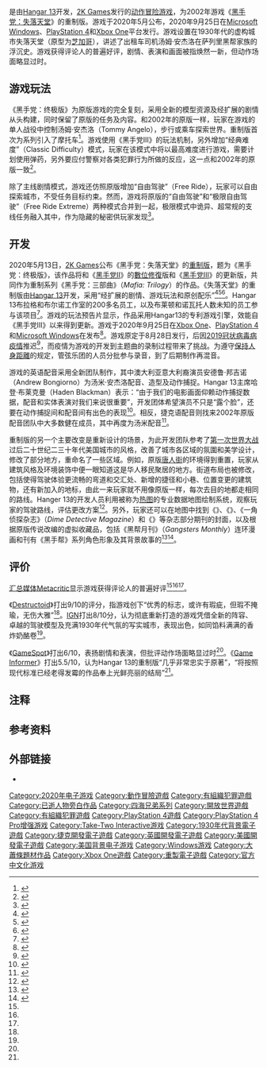 {{NoteTA
| G1=Games
| 1= zh-cn:终极版; zh-tw:決定版;
}}

{{Infobox video game
| title = 黑手党：终极版
| english = Mafia: Definitive Edition
| image = Mafia Definitive Edition.jpg
| developer = [[Hangar_13|Hangar 13]]{{efn|原版由[[2K_Czech|Illusion Softworks]]开发}}
| publisher = [[2K_Games|2K Games]]
| director = 亚历克斯·考克斯（Alex Cox）
| producer = 德文·希奇（Devin Hitch）
| designer = 翁德里·温沃达（Ondřej Vévoda）
| programmer = 马丁·布兰德斯特（Martin Brandstätter）
| artist = 彼得·莫特吉克（Petr Motejzik）
| writer = {{tsl|en|Haden Blackman|哈登·布莱克曼}}<br/>威尔·波特（Will Porter）
| composer = 杰西·哈林（Jesse Harlin）
| series = 《[[四海兄弟系列|黑手党]]》
| engine = <!--Wikidata-->
| platforms = {{Unbulleted list|[[Microsoft_Windows|Microsoft Windows]]|[[PlayStation_4|PlayStation 4]]|[[Xbox_One|Xbox One]]}}
| released = {{vgrelease|WW|2020年9月25日}}
| genre = [[动作冒险游戏|动作冒险]]
| modes = [[单人电子游戏|单人]]
}}

{{vgname|黑手党：终极版|en=Mafia: Definitive Edition|cn=四海兄弟: 最终版|tw=四海兄弟：決定版}}是由[[Hangar_13|Hangar 13]]开发，[[2K_Games|2K Games]]发行的[[动作冒险游戏|动作冒险游戏]]，为2002年游戏《[[黑手党：失落天堂|黑手党：失落天堂]]》的重制版。游戏于2020年5月公布，2020年9月25日在[[Microsoft_Windows|Microsoft Windows]]、[[PlayStation_4|PlayStation 4]]和[[Xbox_One|Xbox One]]平台发行。游戏设置在1930年代的虚构城市失落天堂（原型为[[芝加哥|芝加哥]]），讲述了出租车司机汤姆·安杰洛在萨列里黑帮家族的浮沉史。游戏获得评论人的普遍好评，剧情、表演和画面被指焕然一新，但动作场面略显过时。

==游戏玩法==
{{see also|黑手党：失落天堂#剧情}}

《黑手党：终极版》为原版游戏的完全复刻，采用全新的模型资源及经扩展的剧情从头构建，同时保留了原版的任务及内容。和2002年的原版一样，玩家在游戏的单人战役中控制汤姆·安杰洛（Tommy Angelo），步行或乘车探索世界。重制版首次为系列引入了摩托车<ref name="yin-poole">{{cite web |last1=Yin-Poole |first1=Wesley |title=Mafia: Definitive Edition looks great |url=https://www.eurogamer.net/articles/2020-06-13-mafia-definitive-edition-looks-great |website=Eurogamer |accessdate=2020-06-18 |language=en |date=2020-06-13 |archive-date=2020-09-03 |archive-url=https://web.archive.org/web/20200903040136/https://www.eurogamer.net/articles/2020-06-13-mafia-definitive-edition-looks-great |dead-url=no }}</ref>。游戏使用《黑手党III》的玩法机制，另外增加“经典难度”（Classic Difficulty）模式，玩家在该模式中将以最高难度进行游戏，需要计划使用弹药，另外要应付警察对各类犯罪行为所做的反应，这一点和2002年的原版一致<ref>{{Cite web|last=Web|first=2K|title=Introducing Mafia: Definitive Edition's Classic Difficulty|url=https://mafiagame.com/news/mafia-definitive-edition-classic-difficulty/|access-date=2020-08-20|website=Mafia - Official Website|language=en|archive-date=2020-09-03|archive-url=https://web.archive.org/web/20200903040140/https://mafiagame.com/news/mafia-definitive-edition-classic-difficulty/|dead-url=no}}</ref>。

除了主线剧情模式，游戏还仿照原版增加“自由驾驶”（Free Ride），玩家可以自由探索城市，不受任务目标约束。然而，游戏将原版的“自由驾驶”和“极限自由驾驶”（Free Ride Extreme）两种模式合并到一起，极限模式中诡异、超常规的支线任务融入其中，作为隐藏的秘密供玩家发现<ref name="freeride">{{cite web |title=Introducing Mafia: Definitive Edition's Free Ride mode |url=https://mafiagame.com/news/mafia-definitive-edition-free-ride-mode/ |website=Mafia - Official Website |accessdate=2020-09-25 |language=en |archive-date=2020-09-22 |archive-url=https://web.archive.org/web/20200922202150/https://www.mafiagame.com/news/mafia-definitive-edition-free-ride-mode/ |dead-url=no }}</ref>。

==开发==
2020年5月13日，[[2K_Games|2K Games]]公布《黑手党：失落天堂》的[[电子游戏重制|重制版]]，题为《黑手党：终极版》，该作品将和《[[黑手党II|黑手党II]]》的[[數位修復|數位修復]]版和《[[黑手党III|黑手党III]]》的更新版，共同作为重制系列《黑手党：三部曲》（''Mafia: Trilogy''）的作品。《失落天堂》的重制版由[[Hangar_13|Hangar 13]]开发，采用“经扩展的剧情、游戏玩法和原创配乐”<ref>{{Cite web|title=Mafia Trilogy announcement coming on May 19|url=https://www.pcgamer.com/mafia-trilogy-announcement-coming-on-may-19/|last=Brown|first=Fraser|date=2020-05-13|website=PC Gamer|language=en-US|access-date=2020-05-16|archive-date=2020-05-21|archive-url=https://web.archive.org/web/20200521231701/https://www.pcgamer.com/mafia-trilogy-announcement-coming-on-may-19/|dead-url=no}}</ref><ref>{{Cite web|title=The Mafia series is getting a trilogy re-release|url=https://www.eurogamer.net/articles/2020-05-13-the-mafia-series-is-getting-a-trilogy-re-release|last=Phillips|first=Tom|date=2020-05-13|website=Eurogamer|language=en|access-date=2020-05-16|archive-date=2020-05-16|archive-url=https://web.archive.org/web/20200516221638/https://www.eurogamer.net/articles/2020-05-13-the-mafia-series-is-getting-a-trilogy-re-release|dead-url=no}}</ref><ref>{{Cite web|title=Mafia: Definitive Edition leaks via store page, and it’s a full remake – not a remaster|url=https://www.pcgamesn.com/mafia/definitive-edition-release-date|last=Bailey|first=Dustin|date=2020-05-13|website=PCGamesN|language=en|access-date=2020-05-17|archive-date=2020-05-22|archive-url=https://web.archive.org/web/20200522020356/https://www.pcgamesn.com/mafia/definitive-edition-release-date|dead-url=no}}</ref>。Hangar 13布拉格和布尔诺工作室的200多名员工，以及布莱顿和诺瓦托人数未知的员工参与该项目<ref name="Na Mafia 1 remake dělá v Brně a Praze až 200 lidí">{{cite web |last1=Doskocil |first1=Jan |title=Na Mafia 1 remake dělá v Brně a Praze až 200 lidí |url=https://www.eurogamer.cz/articles/2020-07-11-na-mafia-1-remake-dla-v-brn-a-praze-a-200-lidi |website=Eurogamer.cz |accessdate=2020-07-22 |language=cs |date=2020-07-11 |archive-date=2020-07-22 |archive-url=https://web.archive.org/web/20200722170003/https://www.eurogamer.cz/articles/2020-07-11-na-mafia-1-remake-dla-v-brn-a-praze-a-200-lidi |dead-url=no }}</ref>。游戏的玩法预告片显示，作品采用Hangar13的专利游戏引擎，效能自《黑手党III》以来得到更新。游戏于2020年9月25日在[[Xbox_One|Xbox One]]、[[PlayStation_4|PlayStation 4]]和[[Microsoft_Windows|Microsoft Windows]]在发布<ref>{{Cite web|title=Mafia Remake Is A 'Complete Overhaul' Of The Original Game|url=https://kotaku.com/mafia-remake-is-a-complete-overhaul-of-the-original-gam-1843544095|last=Gach|first=Ethan|date=2020-05-19|website=Kotaku|language=en|access-date=2020-05-24|archive-date=2020-05-20|archive-url=https://web.archive.org/web/20200520143629/https://kotaku.com/mafia-remake-is-a-complete-overhaul-of-the-original-gam-1843544095|dead-url=no}}</ref>。游戏原定于8月28日发行，后因[[2019冠状病毒病疫情|2019冠状病毒病疫情]]推迟<ref>{{Cite web|last=|first=|date=|title=A development update for Mafia: Definitive Edition|url=https://twitter.com/mafiagame/status/1280516927031406592|dead-url=no|archive-url=https://web.archive.org/web/20200707155120/https://twitter.com/mafiagame/status/1280516927031406592|archive-date=2020-07-07|access-date=2020-07-07|website=Twitter|language=en}}</ref>，而疫情为游戏的开发到主题曲的录制过程带来了挑战。为遵守[[保持人身距離|保持人身距離]]的规定，管弦乐团的人员分批参与录音，到了后期制作再混音。

游戏的英语配音采用全新团队制作，其中澳大利亚意大利裔演员安德鲁·邦吉诺（Andrew Bongiorno）为汤米·安杰洛配音、造型及动作捕捉。Hangar 13主席哈登·布莱克曼（Haden Blackman）表示：“由于我们的电影画面仰赖动作捕捉数据，配音和实体表演对我们来说很重要”，开发团体希望演员不只是“露个脸”，还要在动作捕捉间和配音间有出色的表现<ref name="casting">{{cite web |last1=O'Connor |first1=James |title=Mafia: Definitive Edition: Here's How And Why They Recast Tommy Angelo For The Remake |url=https://www.gamespot.com/articles/mafia-definitive-edition-heres-how-and-why-they-re/1100-6479238/ |website=GameSpot |accessdate=2020-07-02 |archive-date=2020-07-03 |archive-url=https://web.archive.org/web/20200703044611/https://www.gamespot.com/articles/mafia-definitive-edition-heres-how-and-why-they-re/1100-6479238/ |dead-url=no }}</ref>。相反，捷克语配音则找来2002年原版配音团队中大多数健在成员，其中{{tsl|en|Marek Vašut|马雷克·瓦舒特}}再度为汤米配音<ref name="recast">{{cite web |title=Recasting Tommy Angelo for Mafia: Definitive Edition |url=https://mafiagame.com/news/mafia-definitive-edition-tommy-angelo/ |website=Mafia - Official Website |accessdate=2020-07-02 |language=en |archive-date=2020-07-01 |archive-url=https://web.archive.org/web/20200701205251/https://mafiagame.com/news/mafia-definitive-edition-tommy-angelo/ |dead-url=no }}</ref>。

重制版的另一个主要改变是重新设计的场景，为此开发团队参考了[[第一次世界大战|第一次世界大战]]过后二十世纪二三十年代美国城市的风格，改善了城市各区域的氛圍和美学设计，修改了部分地方，重命名了一些区域。例如，原版[[唐人街|唐人街]]的环境得到重置，玩家从建筑风格及环境装饰中便一眼知道这是华人移民聚居的地方。街道布局也被修改，包括使得驾驶体验更流畅的弯道和交汇处、新增的捷径和小巷、位置变更的建筑物，还有新加入的地标，由此一来玩家就不用像原版一样，每次去目的地都走相同的路线。Hanger 13的开发人员利用被称为[[热图|热图]]的专业数据地图绘制系统，观察玩家的驾驶路线，评估更改方案<ref>{{cite web|url=https://mafiagame.com/news/mafia-definitive-edition-lost-heaven-map/|title=Rebuilding Lost Heaven For Mafia: Definitive Edition|website=Mafia - Official Website|accessdate=2020-07-30|archive-date=2020-08-03|archive-url=https://web.archive.org/web/20200803050321/https://mafiagame.com/news/mafia-definitive-edition-lost-heaven-map/|dead-url=no}}</ref>。另外，玩家还可以在地图中找到《{{tsl|en|Black Mask (magazine)|黑面具 (杂志)|黑面具}}》、《{{tsl|en|Super Science Stories|超科学故事}}》、《一角侦探杂志》（''Dime Detective Magazine''）和《{{tsl|en|Terror Tales|惊悚故事}}》等杂志部分期刊的封面，以及根据原版传说改编的虚拟收藏品，包括《黑帮月刊》（''Gangsters Monthly''）连环漫画和刊有《黑手帮》系列角色形象及其背景故事的{{le|香烟卡|Cigarette card}}<ref>{{Cite web |title=Seek out these Mafia: Definitive Edition collectibles |url=https://mafiagame.com/news/mafia-definitive-edition-collectibles/ |access-date=2020-10-06 |website=Mafia - Official Website |language=en |archive-date=2020-09-17 |archive-url=https://web.archive.org/web/20200917130359/https://mafiagame.com/news/mafia-definitive-edition-collectibles/ |dead-url=no }}</ref><ref name="ndtv">{{Cite news |last=Arora |first=Akhil |title=Mafia: Definitive Edition Review: Half-Baked in Every Sense |language=en |url=https://gadgets.ndtv.com/games/reviews/mafia-definitive-edition-review-game-xbox-one-pc-ps4-2302837 |access-date=2020-10-06 |archive-date=2020-10-04 |archive-url=https://web.archive.org/web/20201004073451/https://gadgets.ndtv.com/games/reviews/mafia-definitive-edition-review-game-xbox-one-pc-ps4-2302837 |dead-url=no }}</ref>。

== 评价 ==
{{Video game reviews
| MC = PC：76/100<ref name="MCPC">{{cite web |url= https://www.metacritic.com/game/pc/mafia-definitive-edition |title= Mafia: Definitive Edition for PC Reviews |publisher= Metacritic |accessdate= 2020-09-25 |archive-date= 2020-07-27 |archive-url= https://web.archive.org/web/20200727025547/https://www.metacritic.com/game/pc/mafia-definitive-edition |dead-url= no }}</ref><br />PS4：76/100<ref name="MCPS4">{{cite web |url= https://www.metacritic.com/game/playstation-4/mafia-definitive-edition |title= Mafia: Definitive Edition for PlayStation 4 Reviews |publisher= Metacritic |accessdate= 2020-09-25 |archive-date= 2020-07-22 |archive-url= https://web.archive.org/web/20200722194048/https://www.metacritic.com/game/playstation-4/mafia-definitive-edition |dead-url= no }}</ref><br />XONE：82/100<ref name="MCXONE">{{cite web |url=https://www.metacritic.com/game/xbox-one/mafia-definitive-edition |title=Mafia: Definitive Edition for Xbox One Reviews |publisher=Metacritic |accessdate=2020-09-24 |archive-date=2020-10-01 |archive-url=https://web.archive.org/web/20201001124235/https://www.metacritic.com/game/xbox-one/mafia-definitive-edition |dead-url=no }}</ref>
| Destruct = 9/10<ref name="Destruct">{{cite web |last=Makedonski |first=Brett |date=2020-09-24 |url=https://www.destructoid.com/stories/review-mafia-definitive-edition-603604.phtml |title=Review: Mafia Definitive Edition |publisher=Destructoid |accessdate=2020-09-23 |archive-date=2020-09-25 |archive-url=https://web.archive.org/web/20200925081708/https://www.destructoid.com/stories/review-mafia-definitive-edition-603604.phtml |dead-url=no }}</ref>
| HCG = 3.5/5<ref>{{cite web |last= Spyiron |first= Sam |date= 2020-09-28 |url= https://hardcoregamer.com/2020/09/28/review-mafia-definitive-edition/388248/ |title= Review: Mafia: Definitive Edition |publisher= HardcoreGamer |accessdate= 2020-10-01 |archive-date= 2020-10-01 |archive-url= https://web.archive.org/web/20201001191218/https://hardcoregamer.com/2020/09/28/review-mafia-definitive-edition/388248/ |dead-url= no }}</ref>
| GI = 5.5/10<ref name="GI">{{cite web |last= Cork |first= Jeff |date= 2020-09-24 |url= https://www.gameinformer.com/index.php/review/mafia-definitive-edition/mafia-definitive-edition-review-loyal-to-a-fault |title= Mafia: Definitive Edition Review – Loyal To A Fault |publisher= Game Informer |accessdate= 2020-09-27 |archive-date= 2020-10-01 |archive-url= https://web.archive.org/web/20201001124239/https://www.gameinformer.com/index.php/review/mafia-definitive-edition/mafia-definitive-edition-review-loyal-to-a-fault |dead-url= no }}</ref>
| GamePro = 89/100<ref>{{cite web |url= https://www.gamepro.de/artikel/mafia-definitive-edition-test-ps4-xbox,3362212.html |title= Mafia im Test: Ein Remake, das ihr nicht ablehnen solltet |website= GamePro |date= 2020-09-24 |accessdate= 2020-10-01 |archive-date= 2020-10-06 |archive-url= https://web.archive.org/web/20201006055228/https://www.gamepro.de/artikel/mafia-definitive-edition-test-ps4-xbox,3362212.html |dead-url= no }}</ref>
| GSpot = 6/10<ref name="GameSpot">{{cite web |last= Wakeling |first= Richard |url= https://www.gamespot.com/reviews/mafia-definitive-edition-review-an-offer-you-could-probably-refuse/1900-6417570/ |title= Mafia: Definitive Edition Review – An Offer You Could Probably Refuse |website= GameSpot |date= 2020-09-24 |accessdate= 2020-09-24 |archive-date= 2020-09-25 |archive-url= https://web.archive.org/web/20200925062308/https://www.gamespot.com/reviews/mafia-definitive-edition-review-an-offer-you-could-probably-refuse/1900-6417570/ |dead-url= no }}</ref>
| IGN = 8/10<ref name=IGN>{{cite web |last= Reilly |first= Luke |url= https://www.ign.com/articles/mafia-definitive-edition-review |title= Mafia: Definitive Edition Review |website= IGN |date= 2020-09-24 |accessdate= 2020-09-24 |archive-date= 2020-09-25 |archive-url= https://web.archive.org/web/20200925150457/https://www.ign.com/articles/mafia-definitive-edition-review |dead-url= no }}</ref>
| VG = 7/10<ref>{{cite web|url= https://www.videogamer.com/reviews/mafia-definitive-edition-review |title= Mafia: Definitive Edition review |website= VideoGamer |date=2020-09-24 |accessdate=2020-10-01}}</ref>
}}

[[汇总媒体|汇总媒体]][[Metacritic|Metacritic]]显示游戏获得评论人的普遍好评<ref name="MCPC"/><ref name="MCPS4"/><ref name="MCXONE"/>。

《[[Destructoid|Destructoid]]》打出9/10的评分，指游戏创下“优秀的标志，或许有瑕疵，但瑕不掩瑜，无伤大雅”<ref name="Destruct"/>。[[IGN|IGN]]打出8/10分，认为彻底重新打造的游戏凭借全新的阵容、卓越的驾驶模型及充满1930年代气氛的写实城市，表现出色，如同馅料满满的香炸奶酪卷<ref name="IGN"/>。

《[[GameSpot|GameSpot]]》打出6/10，表扬剧情和表演，但批评动作场面略显过时<ref name="GameSpot"/>。《[[Game_Informer|Game Informer]]》打出5.5/10，认为Hangar 13的重制版“几乎非常忠实于原著”，“将按照现代标准已经老得发霉的作品奉上光鲜亮丽的结局”<ref name="GI"/>。

==注释==
{{notelist}}

{{clear}}

==参考资料==
{{reflist|2}}

== 外部链接 ==
* {{IMDb title|12354406}}

{{黑手党系列}}

{{DEFAULTSORT:Mafia: Definitive Edition}}
[[Category:2020年电子游戏|Category:2020年电子游戏]]
[[Category:動作冒險遊戲|Category:動作冒險遊戲]]
[[Category:有組織犯罪遊戲|Category:有組織犯罪遊戲]]
[[Category:已逝人物旁白作品|Category:已逝人物旁白作品]]
[[Category:四海兄弟系列|Category:四海兄弟系列]]
[[Category:開放世界遊戲|Category:開放世界遊戲]]
[[Category:有組織犯罪遊戲|Category:有組織犯罪遊戲]]
[[Category:PlayStation_4遊戲|Category:PlayStation 4遊戲]]
[[Category:PlayStation_4_Pro增强游戏|Category:PlayStation 4 Pro增强游戏]]
[[Category:Take-Two_Interactive游戏|Category:Take-Two Interactive游戏]]
[[Category:1930年代背景電子遊戲|Category:1930年代背景電子遊戲]]
[[Category:捷克開發電子遊戲|Category:捷克開發電子遊戲]]
[[Category:英國開發電子遊戲|Category:英國開發電子遊戲]]
[[Category:美國開發電子遊戲|Category:美國開發電子遊戲]]
[[Category:美国背景电子游戏|Category:美国背景电子游戏]]
[[Category:Windows游戏|Category:Windows游戏]]
[[Category:大蕭條題材作品|Category:大蕭條題材作品]]
[[Category:Xbox_One遊戲|Category:Xbox One遊戲]]
[[Category:重製電子遊戲|Category:重製電子遊戲]]
[[Category:官方中文化游戏|Category:官方中文化游戏]]